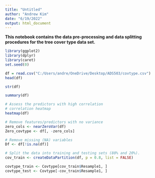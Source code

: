 ---
title: "Untitled"
author: "Andrew Kim"
date: "6/19/2022"
output: html_document
---

__This notebook contains the data pre-processing and data splitting procedures for the tree cover type data set.__

```{r}
library(ggplot2)
library(dplyr)
library(caret)
set.seed(0)
```

```{r}
df = read.csv("C:/Users/andre/OneDrive/Desktop/ADS503/covtype.csv")
head(df)
```

```{r}
str(df)
```

```{r}
summary(df)
```

```{r}
# Assess the predictors with high correlation
# correlation heatmap
heatmap(df)
```

```{r}
# Remove features/predictors with no variance
zero_cols <- nearZeroVar(df)
Zero_covtype <- df[, -zero_cols]
```

```{r}
# Remove missing (NA) variables
Df <- df[!is.na(df)]
```

```{r}
# Split the data into training and testing sets (80% and 20%).
cov_train <- createDataPartition(df, p = 0.8, list = FALSE)

covtype_train <- Covtype[cov_train$Resample1, ]
covtype_test <- Covtype[-cov_train$Resample1, ]
```

```{r}
```

```{r}
```

```{r}
```

```{r}
```









